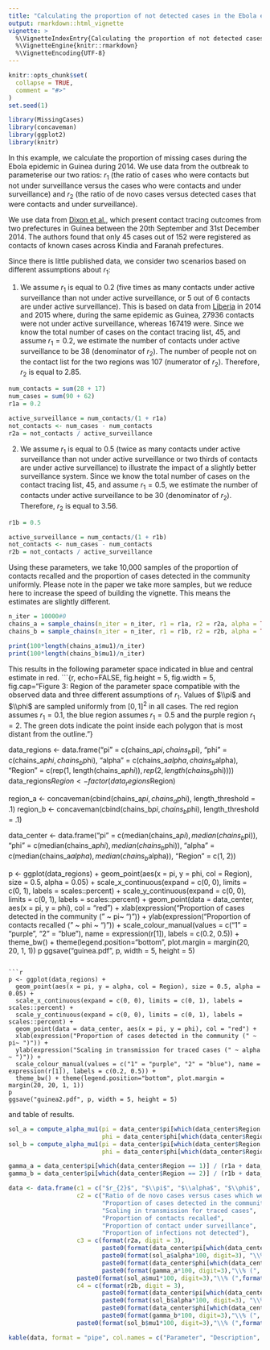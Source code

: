```yaml
---
title: "Calculating the proportion of not detected cases in the Ebola epidemic in Guinea during 2014"
output: rmarkdown::html_vignette
vignette: >
  %\VignetteIndexEntry{Calculating the proportion of not detected cases in the Ebola epidemic in Guinea during 2014}
  %\VignetteEngine{knitr::rmarkdown}
  %\VignetteEncoding{UTF-8}
---
```


```r
knitr::opts_chunk$set(
  collapse = TRUE,
  comment = "#>"
)
set.seed(1)
```

```r
library(MissingCases)
library(concaveman)
library(ggplot2)
library(knitr)
```
In this example, we calculate the proportion of missing cases during the Ebola epidemic in Guinea during 2014. We use data from the outbreak to parameterise our two ratios: $r_1$ (the ratio of cases who were contacts but not under surveillance versus the cases who were contacts and under surveillance) and $r_2$ (the ratio of de novo cases versus detected cases that were contacts and under surveillance).

We use data from [Dixon et al.](https://wwwnc.cdc.gov/eid/article/21/11/15-0684_article), which present contact tracing outcomes from two prefectures in Guinea between the 20th September and 31st December 2014. The authors found that only 45 cases out of 152 were registered as contacts of known cases across Kindia and Faranah prefectures. 

Since there is little published data, we consider two scenarios based on different assumptions about $r_1$: 

1. We assume $r_1$ is equal to 0.2 (five times as many contacts under active surveillance than not under active surveillance, or 5 out of 6 contacts are under active surveillance).  This is based on data from [Liberia](https://dx.plos.org/10.1371/journal.pntd.0006762) in 2014 and 2015 where, during the same epidemic as Guinea, 27936 contacts were not under active surveillance, whereas 167419 were.  Since we know the total number of cases on the contact tracing list, 45, and assume $r_1=0.2$, we estimate the number of contacts under active surveillance to be 38 (denominator of $r_2$).  The number of people not on the contact list for the two regions was 107 (numerator of $r_2$). Therefore, $r_2$ is equal to 2.85. 
```r
num_contacts = sum(28 + 17)
num_cases = sum(90 + 62)
r1a = 0.2

active_surveillance = num_contacts/(1 + r1a)
not_contacts <- num_cases - num_contacts
r2a = not_contacts / active_surveillance
```


2. We assume $r_1$ is equal to 0.5 (twice as many contacts under active surveillance than not under active surveillance or two thirds of contacts are under active surveillance) to illustrate the impact of a slightly better surveillance system. Since we know the total number of cases on the contact tracing list, 45, and assume $r_1=0.5$, we estimate the number of contacts under active surveillance to be 30 (denominator of $r_2$).  Therefore, $r_2$ is equal to 3.56. 

```r

r1b = 0.5

active_surveillance = num_contacts/(1 + r1b)
not_contacts <- num_cases - num_contacts
r2b = not_contacts / active_surveillance
```

Using these parameters, we take 10,000 samples of the proportion of contacts recalled and the proportion of cases detected in the community uniformly.  Please note in the paper we take more samples, but we reduce here to increase the speed of building the vignette. This means the estimates are slightly different.
```r
n_iter = 10000#0   
chains_a = sample_chains(n_iter = n_iter, r1 = r1a, r2 = r2a, alpha = TRUE)
chains_b = sample_chains(n_iter = n_iter, r1 = r1b, r2 = r2b, alpha = TRUE)

print(100*length(chains_a$mu1)/n_iter)
print(100*length(chains_b$mu1)/n_iter)
```

This results in the following parameter space indicated in blue and central estimate in red.
```{r, echo=FALSE, fig.height = 5, fig.width = 5, fig.cap="Figure 3: Region of the parameter space compatible with the observed data and three different assumptions of $r_{1}$. Values of $\\pi$ and $\\phi$ are sampled uniformly from $[0,1]^2$ in all cases. The red region assumes $r_{1} = 0.1$, the blue region assumes $r_{1} = 0.5$ and the purple region $r_{1} = 2$. The green dots indicate the point inside each polygon that is most distant from the outline."}

data_regions <- data.frame("pi" = c(chains_a$pi, chains_b$pi),
                           "phi" = c(chains_a$phi, chains_b$phi),
                           "alpha" = c(chains_a$alpha, chains_b$alpha),
                           "Region" = c(rep(1, length(chains_a$phi)), rep(2, length(chains_b$phi))))
data_regions$Region <- factor(data_regions$Region)

region_a <- concaveman(cbind(chains_a$pi, chains_a$phi), length_threshold = .1)
region_b <- concaveman(cbind(chains_b$pi, chains_b$phi), length_threshold = .1)

data_center <- data.frame("pi" = c(median(chains_a$pi), median(chains_b$pi)),
                          "phi" = c(median(chains_a$phi), median(chains_b$phi)),
                          "alpha" = c(median(chains_a$alpha), median(chains_b$alpha)),
                          "Region" = c(1, 2))

p <- ggplot(data_regions) + 
  geom_point(aes(x = pi, y = phi, col = Region), size = 0.5, alpha = 0.05) + 
  scale_x_continuous(expand = c(0, 0), limits = c(0, 1), labels = scales::percent) + 
  scale_y_continuous(expand = c(0, 0), limits = c(0, 1), labels = scales::percent) + 
  geom_point(data = data_center, aes(x = pi, y = phi), col = "red") + 
  xlab(expression("Proportion of cases detected in the community (" ~ pi~ ")")) + 
  ylab(expression("Proportion of contacts recalled (" ~ phi ~ ")")) + 
  scale_colour_manual(values = c("1" = "purple", "2" = "blue"), name = expression(r[1]), labels = c(0.2, 0.5)) + 
  theme_bw() + theme(legend.position="bottom", plot.margin = margin(20, 20, 1, 1))
p
ggsave("guinea.pdf", p, width = 5, height = 5)
```

```r
p <- ggplot(data_regions) + 
  geom_point(aes(x = pi, y = alpha, col = Region), size = 0.5, alpha = 0.05) + 
  scale_x_continuous(expand = c(0, 0), limits = c(0, 1), labels = scales::percent) + 
  scale_y_continuous(expand = c(0, 0), limits = c(0, 1), labels = scales::percent) + 
  geom_point(data = data_center, aes(x = pi, y = phi), col = "red") + 
  xlab(expression("Proportion of cases detected in the community (" ~ pi~ ")")) + 
  ylab(expression("Scaling in transmission for traced cases (" ~ alpha ~ ")")) + 
  scale_colour_manual(values = c("1" = "purple", "2" = "blue"), name = expression(r[1]), labels = c(0.2, 0.5)) + 
  theme_bw() + theme(legend.position="bottom", plot.margin = margin(20, 20, 1, 1))
p
ggsave("guinea2.pdf", p, width = 5, height = 5)
```

and table of results.

```r
sol_a = compute_alpha_mu1(pi = data_center$pi[which(data_center$Region == 1)], 
                          phi = data_center$phi[which(data_center$Region == 1)], r1 = r1a, r2 = r2a)
sol_b = compute_alpha_mu1(pi = data_center$pi[which(data_center$Region == 2)], 
                          phi = data_center$phi[which(data_center$Region == 2)], r1 = r1b, r2 = r2b)

gamma_a = data_center$pi[which(data_center$Region == 1)] / (r1a + data_center$pi[which(data_center$Region == 1)])
gamma_b = data_center$pi[which(data_center$Region == 2)] / (r1b + data_center$pi[which(data_center$Region == 2)])

data <- data.frame(c1 = c("$r_{2}$", "$\\pi$", "$\\alpha$", "$\\phi$", "$\\gamma$", "$\\mu_{1}$"),
                   c2 = c("Ratio of de novo cases versus cases which were contacts under active surveillance", 
                          "Proportion of cases detected in the community", 
                          "Scaling in transmission for traced cases",
                          "Proportion of contacts recalled", 
                          "Proportion of contact under surveillance", 
                          "Proportion of infections not detected"),
                   c3 = c(format(r2a, digit = 3), 
                          paste0(format(data_center$pi[which(data_center$Region == 1)]*100, digit=3), "\\% (", format(quantile(chains_a$pi,0.025)*100, digit=3), ", ", format(quantile(chains_a$pi,0.975)*100, digit=3) ,")"), 
                          paste0(format(sol_a$alpha*100, digit=3), "\\% (", format(quantile(chains_a$alpha,0.025)*100, digit=3), ", ", format(quantile(chains_a$alpha, 0.975)*100, digit=3) ,")"), 
                          paste0(format(data_center$phi[which(data_center$Region == 1)]*100, digit=3), "\\% (", format(quantile(chains_a$phi,0.025)*100, digit=3), ", ", format(quantile(chains_a$phi,0.975)*100, digit=3) ,")"), 
                          paste0(format(gamma_a*100, digit=3),"\\% (", format(quantile(chains_a$gamma,0.025)*100, digit=3), ", ", format(quantile(chains_a$gamma,0.975)*100, digit=3) ,")"), 
                   paste0(format(sol_a$mu1*100, digit=3),"\\% (",format(quantile(chains_a$mu1,0.025)*100, digit=3),", ",format(quantile(chains_a$mu1,0.975)*100, digit=3) ,")")),
                   c4 = c(format(r2b, digit = 3), 
                          paste0(format(data_center$pi[which(data_center$Region == 2)]*100, digit=3), "\\% (", format(quantile(chains_b$pi,0.025)*100, digit=3), ", ", format(quantile(chains_b$pi,0.975)*100, digit=3) ,")"), 
                          paste0(format(sol_b$alpha*100, digit=3), "\\% (", format(quantile(chains_b$alpha,0.025)*100, digit=3), ", ", format(quantile(chains_b$alpha,0.975)*100, digit=3) ,")"), 
                          paste0(format(data_center$phi[which(data_center$Region == 2)]*100, digit=3), "\\% (", format(quantile(chains_b$phi,0.025)*100, digit=3), ", ", format(quantile(chains_b$phi,0.975)*100, digit=3) ,")"), 
                          paste0(format(gamma_b*100, digit=3),"\\% (", format(quantile(chains_b$gamma,0.025)*100, digit=3), ", ", format(quantile(chains_b$gamma,0.975)*100, digit=3) ,")"), 
                   paste0(format(sol_b$mu1*100, digit=3),"\\% (",format(quantile(chains_b$mu1,0.025)*100, digit=3),", ",format(quantile(chains_b$mu1,0.975)*100, digit=3) ,")")))

kable(data, format = "pipe", col.names = c("Parameter", "Description", "Scenario 1 ($r_1 = 0.2$) central estimates (CrI 95\\%))", "Scenario 2 ($r_1 = 0.5$) central estimates (CrI 95\\%))"), caption = "Table: Estimates of the parameters from the three state model") 
```
